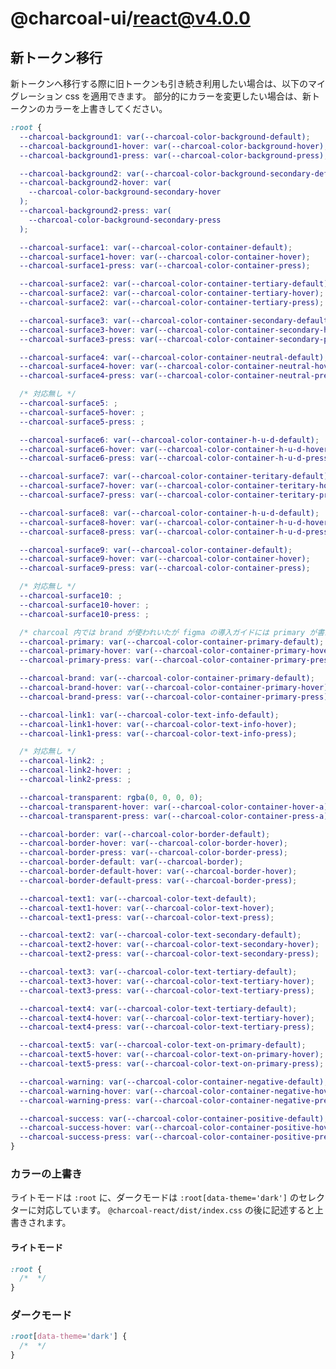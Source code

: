 
<Meta title="react/docs/v4.0.0" />

# @charcoal-ui/react@v4.0.0

## 新トークン移行

新トークンへ移行する際に旧トークンも引き続き利用したい場合は、以下のマイグレーション css を適用できます。
部分的にカラーを変更したい場合は、新トークンのカラーを上書きしてください。

```css
:root {
  --charcoal-background1: var(--charcoal-color-background-default);
  --charcoal-background1-hover: var(--charcoal-color-background-hover);
  --charcoal-background1-press: var(--charcoal-color-background-press);

  --charcoal-background2: var(--charcoal-color-background-secondary-default);
  --charcoal-background2-hover: var(
    --charcoal-color-background-secondary-hover
  );
  --charcoal-background2-press: var(
    --charcoal-color-background-secondary-press
  );

  --charcoal-surface1: var(--charcoal-color-container-default);
  --charcoal-surface1-hover: var(--charcoal-color-container-hover);
  --charcoal-surface1-press: var(--charcoal-color-container-press);

  --charcoal-surface2: var(--charcoal-color-container-tertiary-default);
  --charcoal-surface2: var(--charcoal-color-container-tertiary-hover);
  --charcoal-surface2: var(--charcoal-color-container-tertiary-press);

  --charcoal-surface3: var(--charcoal-color-container-secondary-default);
  --charcoal-surface3-hover: var(--charcoal-color-container-secondary-hover);
  --charcoal-surface3-press: var(--charcoal-color-container-secondary-press);

  --charcoal-surface4: var(--charcoal-color-container-neutral-default);
  --charcoal-surface4-hover: var(--charcoal-color-container-neutral-hover);
  --charcoal-surface4-press: var(--charcoal-color-container-neutral-press);

  /* 対応無し */
  --charcoal-surface5: ;
  --charcoal-surface5-hover: ;
  --charcoal-surface5-press: ;

  --charcoal-surface6: var(--charcoal-color-container-h-u-d-default);
  --charcoal-surface6-hover: var(--charcoal-color-container-h-u-d-hover);
  --charcoal-surface6-press: var(--charcoal-color-container-h-u-d-press);

  --charcoal-surface7: var(--charcoal-color-container-teritary-default);
  --charcoal-surface7-hover: var(--charcoal-color-container-teritary-hover);
  --charcoal-surface7-press: var(--charcoal-color-container-teritary-press);

  --charcoal-surface8: var(--charcoal-color-container-h-u-d-default);
  --charcoal-surface8-hover: var(--charcoal-color-container-h-u-d-hover);
  --charcoal-surface8-press: var(--charcoal-color-container-h-u-d-press);

  --charcoal-surface9: var(--charcoal-color-container-default);
  --charcoal-surface9-hover: var(--charcoal-color-container-hover);
  --charcoal-surface9-press: var(--charcoal-color-container-press);

  /* 対応無し */
  --charcoal-surface10: ;
  --charcoal-surface10-hover: ;
  --charcoal-surface10-press: ;

  /* charcoal 内では brand が使われいたが figma の導入ガイドには primary が書かれていたので両方記述 */
  --charcoal-primary: var(--charcoal-color-container-primary-default);
  --charcoal-primary-hover: var(--charcoal-color-container-primary-hover);
  --charcoal-primary-press: var(--charcoal-color-container-primary-press);

  --charcoal-brand: var(--charcoal-color-container-primary-default);
  --charcoal-brand-hover: var(--charcoal-color-container-primary-hover);
  --charcoal-brand-press: var(--charcoal-color-container-primary-press);

  --charcoal-link1: var(--charcoal-color-text-info-default);
  --charcoal-link1-hover: var(--charcoal-color-text-info-hover);
  --charcoal-link1-press: var(--charcoal-color-text-info-press);

  /* 対応無し */
  --charcoal-link2: ;
  --charcoal-link2-hover: ;
  --charcoal-link2-press: ;

  --charcoal-transparent: rgba(0, 0, 0, 0);
  --charcoal-transparent-hover: var(--charcoal-color-container-hover-a);
  --charcoal-transparent-press: var(--charcoal-color-container-press-a);

  --charcoal-border: var(--charcoal-color-border-default);
  --charcoal-border-hover: var(--charcoal-color-border-hover);
  --charcoal-border-press: var(--charcoal-color-border-press);
  --charcoal-border-default: var(--charcoal-border);
  --charcoal-border-default-hover: var(--charcoal-border-hover);
  --charcoal-border-default-press: var(--charcoal-border-press);

  --charcoal-text1: var(--charcoal-color-text-default);
  --charcoal-text1-hover: var(--charcoal-color-text-hover);
  --charcoal-text1-press: var(--charcoal-color-text-press);

  --charcoal-text2: var(--charcoal-color-text-secondary-default);
  --charcoal-text2-hover: var(--charcoal-color-text-secondary-hover);
  --charcoal-text2-press: var(--charcoal-color-text-secondary-press);

  --charcoal-text3: var(--charcoal-color-text-tertiary-default);
  --charcoal-text3-hover: var(--charcoal-color-text-tertiary-hover);
  --charcoal-text3-press: var(--charcoal-color-text-tertiary-press);

  --charcoal-text4: var(--charcoal-color-text-tertiary-default);
  --charcoal-text4-hover: var(--charcoal-color-text-tertiary-hover);
  --charcoal-text4-press: var(--charcoal-color-text-tertiary-press);

  --charcoal-text5: var(--charcoal-color-text-on-primary-default);
  --charcoal-text5-hover: var(--charcoal-color-text-on-primary-hover);
  --charcoal-text5-press: var(--charcoal-color-text-on-primary-press);

  --charcoal-warning: var(--charcoal-color-container-negative-default);
  --charcoal-warning-hover: var(--charcoal-color-container-negative-hover);
  --charcoal-warning-press: var(--charcoal-color-container-negative-press);

  --charcoal-success: var(--charcoal-color-container-positive-default);
  --charcoal-success-hover: var(--charcoal-color-container-positive-hover);
  --charcoal-success-press: var(--charcoal-color-container-positive-press);
}
```

### カラーの上書き

ライトモードは `:root` に、ダークモードは `:root[data-theme='dark']` のセレクターに対応しています。
`@charcoal-react/dist/index.css` の後に記述すると上書きされます。

#### ライトモード

```css
:root {
  /*  */
}
```

### ダークモード

```css
:root[data-theme='dark'] {
  /*  */
}
```
